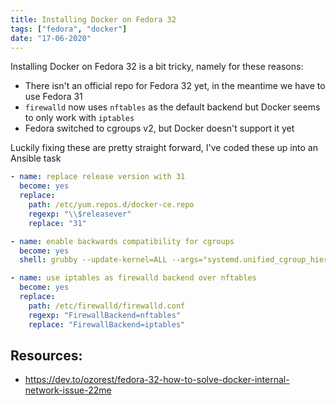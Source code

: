 ```yaml
---
title: Installing Docker on Fedora 32
tags: ["fedora", "docker"]
date: "17-06-2020"
---
```


Installing Docker on Fedora 32 is a bit tricky, namely for these reasons:
- There isn't an official repo for Fedora 32 yet, in the meantime we have to use Fedora 31
- `firewalld` now uses `nftables` as the default backend but Docker seems to only work with `iptables`
- Fedora switched to cgroups v2, but Docker doesn't support it yet

Luckily fixing these are pretty straight forward, I've coded these up into an Ansible task

```yml
- name: replace release version with 31
  become: yes
  replace:
    path: /etc/yum.repos.d/docker-ce.repo
    regexp: "\\$releasever"
    replace: "31"

- name: enable backwards compatibility for cgroups
  become: yes
  shell: grubby --update-kernel=ALL --args="systemd.unified_cgroup_hierarchy=0"

- name: use iptables as firewalld backend over nftables
  become: yes
  replace:
    path: /etc/firewalld/firewalld.conf
    regexp: "FirewallBackend=nftables"
    replace: "FirewallBackend=iptables"
```

## Resources:
- https://dev.to/ozorest/fedora-32-how-to-solve-docker-internal-network-issue-22me
